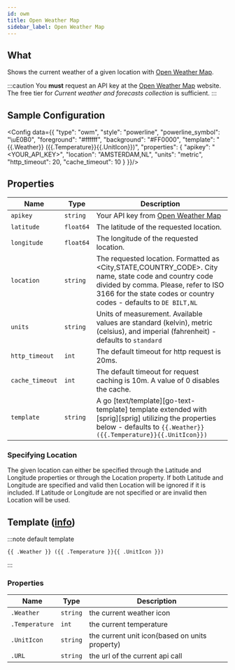 ```yaml
---
id: owm
title: Open Weather Map
sidebar_label: Open Weather Map
---
```


## What

Shows the current weather of a given location with [Open Weather Map][owm].

:::caution
You **must** request an API key at the [Open Weather Map][owm-price] website.
The free tier for _Current weather and forecasts collection_ is sufficient.
:::

## Sample Configuration


<Config data={{
  "type": "owm",
  "style": "powerline",
  "powerline_symbol": "\uE0B0",
  "foreground": "#ffffff",
  "background": "#FF0000",
  "template": "{{.Weather}} ({{.Temperature}}{{.UnitIcon}})",
  "properties": {
    "apikey": "<YOUR_API_KEY>",
    "location": "AMSTERDAM,NL",
    "units": "metric",
    "http_timeout": 20,
    "cache_timeout": 10
  }
}}/>

## Properties

| Name            | Type      | Description                                                                                                                                                                                                        |
| --------------- | --------- | ------------------------------------------------------------------------------------------------------------------------------------------------------------------------------------------------------------------ |
| `apikey`        | `string`  | Your API key from [Open Weather Map][owm]                                                                                                                                                                          |
| `latitude`      | `float64` | The latitude of the requested location.                                                                                                                                                                            |
| `longitude`     | `float64` | The longitude of the requested location.                                                                                                                                                                           |
| `location`      | `string`  | The requested location. Formatted as <City,STATE,COUNTRY_CODE>. City name, state code and country code divided by comma. Please, refer to ISO 3166 for the state codes or country codes - defaults to `DE BILT,NL` |
| `units`         | `string`  | Units of measurement. Available values are standard (kelvin), metric (celsius), and imperial (fahrenheit) - defaults to `standard`                                                                                 |
| `http_timeout`  | `int`     | The default timeout for http request is 20ms.                                                                                                                                                                      |
| `cache_timeout` | `int`     | The default timeout for request caching is 10m. A value of 0 disables the cache.                                                                                                                                   |
| `template`      | `string`  | A go [text/template][go-text-template] template extended with [sprig][sprig] utilizing the properties below - defaults to `{{.Weather}} ({{.Temperature}}{{.UnitIcon}})`                                           |

### Specifying Location

The given location can either be specified through the Latitude and Longitude properties or through the Location property. If both Latitude and Longitude are specified and valid then Location will be ignored if it is included. If Latitude or Longitude are not specified or are invalid then Location will be used.

## Template ([info][templates])

:::note default template

```template
{{ .Weather }} ({{ .Temperature }}{{ .UnitIcon }})
```

:::

### Properties

| Name           | Type     | Description                                    |
| -------------- | -------- | ---------------------------------------------- |
| `.Weather`     | `string` | the current weather icon                       |
| `.Temperature` | `int`    | the current temperature                        |
| `.UnitIcon`    | `string` | the current unit icon(based on units property) |
| `.URL`         | `string` | the url of the current api call                |

[templates]: /docs/configuration/templates
[owm]: https://openweathermap.org
[owm-price]: https://openweathermap.org/price

